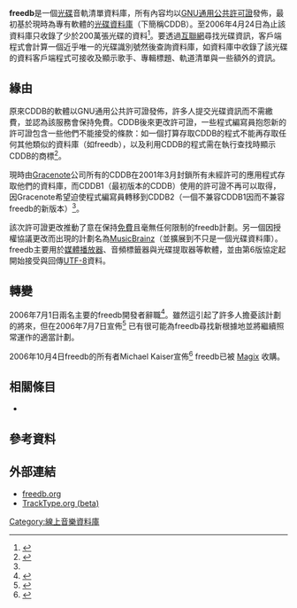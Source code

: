 {{lowercase|title=freedb}}
'''freedb'''是一個[[光碟|光碟]]音軌清單資料庫，所有內容均以[[GNU通用公共許可證|GNU通用公共許可證]]發佈，最初基於現時為專有軟體的[[光碟資料庫|光碟資料庫]]（下簡稱CDDB）。至2006年4月24日為止該資料庫只收錄了少於200萬張光碟的資料<ref>{{cite web |url=http://freedb.org/modules.php?name=News&file=article&sid=287 |title=Massive duplicate cleanup completed |accessdate=2006年5月9日 |work=freedb |deadurl=yes |archiveurl=https://web.archive.org/web/20060924123844/http://www.freedb.org/modules.php?name=News |archivedate=2006年9月24日 }}</ref>。要透過[[互聯網|互聯網]]尋找光碟資訊，客戶端程式會計算一個近乎唯一的光碟識別號然後查詢資料庫，如資料庫中收錄了該光碟的資料客戶端程式可接收及顯示歌手、專輯標題、軌道清單與一些額外的資訊。

== 緣由 ==
原來CDDB的軟體以GNU通用公共許可證發佈，許多人提交光碟資訊而不需繳費，並認為該服務會保持免費。CDDB後來更改許可證，一些程式編寫員抱怨新的許可證包含一些他們不能接受的條款：如一個打算存取CDDB的程式不能再存取任何其他類似的資料庫（如freedb），以及利用CDDB的程式需在執行查找時顯示CDDB的商標<ref name="whydb">{{cite web | url=http://freedb.org/modules.php?name=Sections&sop=viewarticle&artid=2 | title=Why freedb.org? | work=freedb | accessdate=2006年5月9日 | archive-date=2006年7月5日 | archive-url=https://web.archive.org/web/20060705041611/http://freedb.org/modules.php?name=Sections&sop=viewarticle&artid=2 | dead-url=yes }}</ref>。

現時由[[Gracenote|Gracenote]]公司所有的CDDB在2001年3月封鎖所有未經許可的應用程式存取他們的資料庫，而CDDB1（最初版本的CDDB）使用的許可證不再可以取得，因Gracenote希望迫使程式編寫員轉移到CDDB2（一個不兼容CDDB1因而不兼容freedb的新版本）<ref name="whydb" />。

該次許可證更改推動了意在保持[[免費軟體|免費]]且毫無任何限制的freedb計劃。另一個因授權協議更改而出現的計劃名為[[MusicBrainz|MusicBrainz]]（並擴展到不只是一個光碟資料庫）。freedb主要用於[[媒體播放器|媒體播放器]]、音頻標籤器與光碟提取器等軟體，並由第6版協定起開始接受與回傳[[UTF-8|UTF-8]]資料。

== 轉變 ==
2006年7月1日兩名主要的freedb開發者辭職<ref name="freedbclose">{{cite web |url=http://freedb.org/modules.php?name=News&file=article&sid=292 |title=The future of freedb |accessdate=2006-07-02 |archive-date=2006-07-05 |archive-url=https://web.archive.org/web/20060705061439/http://freedb.org/modules.php?name=News&file=article&sid=292 |dead-url=yes }}</ref>。雖然這引起了許多人擔憂該計劃的將來，但在2006年7月7日宣佈<ref name="freedbalive">{{cite web |url=http://freedb.org/modules.php?name=News&file=article&sid=293 |title=Updates in recent developments with freedb |accessdate=2006年7月8日 |archive-date=2006年9月24日 |archive-url=https://web.archive.org/web/20060924123345/http://www.freedb.org/modules.php?name=News&file=article&sid=293 |dead-url=yes }}</ref> 已有很可能為freedb尋找新根據地並將繼續照常運作的適當計劃。

2006年10月4日freedb的所有者Michael Kaiser宣佈<ref name="freedbmagix">{{cite web |url=http://www.freedb.org/en/forum/read.php?1,7 |title=MAGIX acquires freedb |accessdate=2006年10月5日 |deadurl=yes |archiveurl=https://web.archive.org/web/20070303052016/http://www.freedb.org/en/forum/read.php?1%2C7 |archivedate=2007年3月3日 }}</ref> freedb已被 [http://www.magix.com Magix]{{Wayback|url=http://www.magix.com/ |date=20200921213332 }} 收購。

== 相關條目 ==
* {{tsl|en|List of online music databases|在线音乐数据库列表}}

== 參考資料 ==
{{reflist}}

== 外部連結 ==
* [https://web.archive.org/web/20060924123026/http://www.freedb.org/ freedb.org]
* [http://www.freedb2.org/ TrackType.org (beta)]{{Wayback|url=http://www.freedb2.org/ |date=20070331050545 }}


[[Category:線上音樂資料庫|Category:線上音樂資料庫]]